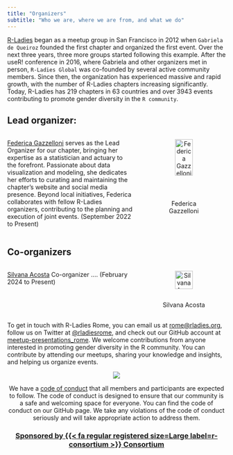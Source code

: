 ```yaml
---
title: "Organizers"
subtitle: "Who we are, where we are from, and what we do"
---
```


[R-Ladies](https://rladies.org/) began as a meetup group in San Francisco in 2012 when `Gabriela de Queiroz` founded the first chapter and organized the first event. Over the next three years, three more groups started following this example. After the useR! conference in 2016, where Gabriela and other organizers met in person, `R-Ladies Global` was co-founded by several active community members. Since then, the organization has experienced massive and rapid growth, with the number of R-Ladies chapters increasing significantly. Today, R-Ladies has 219 chapters in 63 countries and over 3943 events contributing to promote gender diversity in the `R community`.

## Lead organizer:

::: columns
::: {.column width="60%"}
[Federica Gazzelloni](https://federicagazzelloni.netlify.app/) serves as the Lead Organizer for our chapter, bringing her expertise as a statistician and actuary to the forefront. Passionate about data visualization and modeling, she dedicates her efforts to curating and maintaining the chapter's website and social media presence. Beyond local initiatives, Federica collaborates with fellow R-Ladies organizers, contributing to the planning and execution of joint events. (September 2022 to Present)
:::

::: {.column width="40%"}
<center>
![Federica Gazzelloni](organizers_picts/federicagazzelloni.png){width="60%"}
</center>
:::
:::

## Co-organizers
::: columns

::: {.column width="60%"}
[Silvana Acosta](https://www.linkedin.com/in/silacos/) Co-organizer .... (February 2024 to Present)\n
:::

::: {.column width="40%"}
<center>
![Silvana Acosta](){width="60%"}
</center>
:::

:::




To get in touch with R-Ladies Rome, you can email us at [rome\@rladies.org](mailto:rome@rladies.org){.email}, follow us on Twitter at [\@rladiesrome](https://twitter.com/RLadiesRome), and check out our GitHub account at [meetup-presentations_rome](https://www.meetup.com/rladies-rome/). We welcome contributions from anyone interested in promoting gender diversity in the R community. You can contribute by attending our meetups, sharing your knowledge and insights, and helping us organize events.

<center>
![](organizers_picts/background.png)
<center/>

We have a [code of conduct](https://rladies.org/coc/) that all members and participants are expected to follow. The code of conduct is designed to ensure that our community is a safe and welcoming space for everyone. You can find the code of conduct on our GitHub page. We take any violations of the code of conduct seriously and will take appropriate action to address them.

### [Sponsored by {{< fa regular registered size=Large label=r-consortium >}} **Consortium**](https://www.r-consortium.org/)

